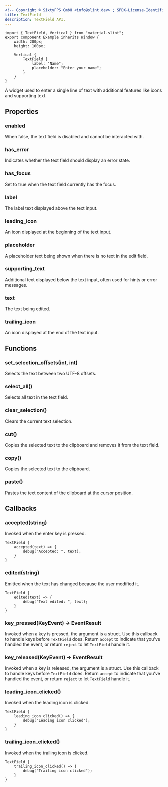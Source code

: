 ```yaml
---
<!-- Copyright © SixtyFPS GmbH <info@slint.dev> ; SPDX-License-Identifier: MIT -->
title: TextField
description: TextField API.
---
```



<CodeSnippetMD imagePath="" imageWidth="200" imageHeight="200" imageAlt='TextField example'>

```slint playground
import { TextField, Vertical } from "material.slint";
export component Example inherits Window {
    width: 200px;
    height: 100px;

    Vertical {
        TextField {
            label: "Name";
            placeholder: "Enter your name";
        }
    }
}
```
</CodeSnippetMD>

A widget used to enter a single line of text with additional features like icons and supporting text.

## Properties

### enabled
<SlintProperty propName="enabled" typeName="bool" defaultValue="true">
When false, the text field is disabled and cannot be interacted with.
</SlintProperty>

### has_error
<SlintProperty propName="has_error" typeName="bool">
Indicates whether the text field should display an error state.
</SlintProperty>

### has_focus
<SlintProperty propName="has_focus" typeName="bool" propertyVisibility="out">
Set to true when the text field currently has the focus.
</SlintProperty>

### label
<SlintProperty propName="label" typeName="string">
The label text displayed above the text input.
</SlintProperty>

### leading_icon
<SlintProperty propName="leading_icon" typeName="image">
An icon displayed at the beginning of the text input.
</SlintProperty>

### placeholder
<SlintProperty propName="placeholder" typeName="string">
A placeholder text being shown when there is no text in the edit field.
</SlintProperty>

### supporting_text
<SlintProperty propName="supporting_text" typeName="string">
Additional text displayed below the text input, often used for hints or error messages.
</SlintProperty>

### text
<SlintProperty propName="text" typeName="string" propertyVisibility="in-out">
The text being edited.
</SlintProperty>

### trailing_icon
<SlintProperty propName="trailing_icon" typeName="image">
An icon displayed at the end of the text input.
</SlintProperty>

## Functions

### set_selection_offsets(int, int)
Selects the text between two UTF-8 offsets.

### select_all()
Selects all text in the text field.

### clear_selection()
Clears the current text selection.

### cut()
Copies the selected text to the clipboard and removes it from the text field.

### copy()
Copies the selected text to the clipboard.

### paste()
Pastes the text content of the clipboard at the cursor position.

## Callbacks

### accepted(string)
Invoked when the enter key is pressed.

```slint {2-4}
TextField {
    accepted(text) => {
        debug("Accepted: ", text);
    }
}
```

### edited(string)
Emitted when the text has changed because the user modified it.

```slint {2-4}
TextField {
    edited(text) => {
        debug("Text edited: ", text);
    }
}
```

### key_pressed(KeyEvent) -> EventResult
Invoked when a key is pressed, the argument is a <Link type="KeyEvent" /> struct. Use this callback to handle keys before `TextField` does. Return `accept` to indicate that you've handled the event, or return `reject` to let `TextField` handle it.

### key_released(KeyEvent) -> EventResult
Invoked when a key is released, the argument is a <Link type="KeyEvent" /> struct. Use this callback to handle keys before `TextField` does. Return `accept` to indicate that you've handled the event, or return `reject` to let `TextField` handle it.

### leading_icon_clicked()
Invoked when the leading icon is clicked.

```slint {2-4}
TextField {
    leading_icon_clicked() => {
        debug("Leading icon clicked");
    }
}
```

### trailing_icon_clicked()
Invoked when the trailing icon is clicked.

```slint {2-4}
TextField {
    trailing_icon_clicked() => {
        debug("Trailing icon clicked");
    }
}
```
